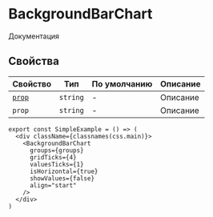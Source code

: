 
# BackgroundBarChart

Документация

<SimpleExample />

## Свойства

<!-- props:start -->

| Свойство          | Тип      | По умолчанию | Описание |
| ----------------- | -------- | ------------ | -------- |
| [`prop`](#ссылка) | `string` | -            | Описание |
| `prop`            | `string` | -            | Описание |

```tsx
export const SimpleExample = () => (
  <div className={classnames(css.main)}>
    <BackgroundBarChart
      groups={groups}
      gridTicks={4}
      valuesTicks={1}
      isHorizontal={true}
      showValues={false}
      align="start"
    />
  </div>
)
```
